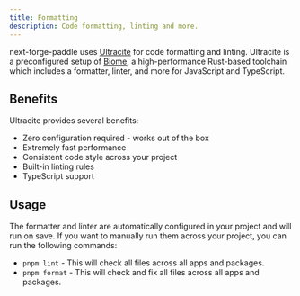 ```yaml
---
title: Formatting
description: Code formatting, linting and more.
---
```


next-forge-paddle uses [Ultracite](https://ultracite.dev) for code formatting and linting. Ultracite is a preconfigured setup of [Biome](https://biomejs.dev), a high-performance Rust-based toolchain which includes a formatter, linter, and more for JavaScript and TypeScript.

## Benefits

Ultracite provides several benefits:

- <Icon icon="check" iconType="solid" /> Zero configuration required - works out of the box
- <Icon icon="check" iconType="solid" /> Extremely fast performance
- <Icon icon="check" iconType="solid" /> Consistent code style across your project
- <Icon icon="check" iconType="solid" /> Built-in linting rules
- <Icon icon="check" iconType="solid" /> TypeScript support

## Usage

The formatter and linter are automatically configured in your project and will run on save. If you want to manually run them across your project, you can run the following commands:

- `pnpm lint` - This will check all files across all apps and packages.
- `pnpm format` - This will check and fix all files across all apps and packages.
